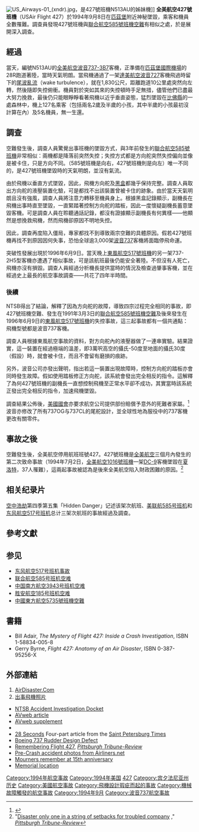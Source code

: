 {{Infobox Airliner accident
 | name=全美航空427號班機
 | Date=1994年9月8日
 | Type=垂直尾翼故障
 | image =
 | caption = N513AU，發生事故的班機，於1992年攝於[[匹茲堡國際機場|匹茲堡國際機場]]
 | image_upright = 1.15
 | Site={{USA}}[[賓夕法尼亞州|賓夕法尼亞州]][[合恩威爾鎮|合恩威爾鎮]] <br />（{{coord|40.60393|N|80.31026|W|region:US-PA_type:landmark}}）
 | Fatalities=132
 | Injuries=0
 | Aircraft Type=[[波音737|波音737-3B7]]
 | Origin = {{USA}}[[歐海爾國際機場|歐海爾國際機場]]
 | Destination = {{USA}}[[匹茲堡國際機場|匹茲堡國際機場]]
 | Operator=[[全美航空|全美航空]]
 | Tail Number=N513AU
 | Passengers=127
 | Crew=5
 | Survivors=0
}}
[[File:US_Airways-01_(xndr).jpg|thumb]]，是427號班機N513AU的姊妹機]]
'''全美航空427號班機'''（USAir Flight 427）於1994年9月8日在[[匹茲堡|匹茲堡]]附近神秘墜毀，乘客和機員全數罹難。調查員發現427號班機與[[聯合航空585號班機空難|聯合航空585號班機空難]]有相似之處，於是展開深入調查。

== 經過 ==
當天，編號N513AU的[[全美航空|全美航空]][[波音737|波音737-3B7]]客機，正準備在[[匹茲堡國際機場|匹茲堡國際機場]]的28R跑道著陸，當時天氣明朗。當飛機通過了一架[[達美航空|達美航空]][[波音727|波音727]]客機飛過時留下的[[尾波亂流|尾波亂流]]（wake turbulence），就在1,830公尺，距離跑道10公里處突然向左轉，然後隨即失控俯衝。機員對於突如其來的失控頓時手足無措，儘管他們已盡最大努力挽救，最後仍只能眼睜睜看著飛機以近乎垂直姿態，猛烈墜毀在[[比佛縣_(賓夕法尼亞州)|比佛縣]]的一處森林中，機上127名乘客（包括兩名2歲及半歲的小孩，其中半歲的小孩最初沒計算在內）及5名機員，無一生還。

== 調查 ==
空難發生後，調查人員驚覺出事班機的墜毀方式，與3年前發生的[[聯合航空585號班機|聯合航空585號班機]]非常相似：兩機都是降落前突然失控；失控方式都是方向舵突然失控偏向並像是被卡住，只是方向不同。（585號班機是向右，427號班機則是向左）唯一不同的，是427號班機墜毀時的天氣明朗，並沒有氣流。

由於飛機以垂直方式墜毀，因此，飛機方向舵及[[黑匣子|黑盒]]都幾乎保持完整。調查人員取出方向舵的液壓裝置化驗，可是都找不出該裝置曾被卡住的跡象。由於當天天氣明朗且沒有強風，調查人員將注意力轉移至機員身上。根據黑盒記錄顯示，副機長在飛機出事時直至墜毀，一直緊踏著控制方向舵的踏板，因此一度懷疑副機長蓄意墜毀客機。可是調查人員在聆聽通話記錄，都沒有證據顯示副機長有何異樣——他顯然是想挽救飛機，然而飛機卻原因不明地失控。

因此，調查再度陷入僵局，專家都找不到導致兩宗空難的具體原因。假若427號班機再找不到原因因何失事，恐怕全球逾3,000架[[波音737|波音737]]客機將面臨停飛命運。

突破性發展出現於1996年6月9日。當天晚上[[東風航空517號班機|東風航空517號班機]]的另一架737-2H5型客機亦遭遇了相似事故，可是該航班最後仍能安全著陸。不但沒有人死亡，飛機亦沒有損毀。調查人員經過分析機長提供當時的情況及檢查過肇事客機，並在經過史上最長的航空事故調查——共花了四年半時間。

=== 後續 ===
NTSB得出了結論，解釋了因為方向舵的故障，導致四宗过程完全相同的事故，即427號班機空難、發生在1991年3月3日的[[聯合航空585號班機空難|聯合航空585號班機空難]]及後來發生在1996年6月9日的[[東風航空517號班機|東風航空517號班機]]的失控事故，這三起事故都有一個共通點：飛機型號都是波音737客機。

調查人員根據東風航空事故的資料，對方向舵內的液壓器做了一連串實驗。結果證實，這一裝置在經過極端的溫差，即3萬呎高空的攝氏-50度至地面的攝氏30度（假設）時，就會被卡住，而且不會留有磨損的痕跡。

另外，波音公司亦發出聲明，指出若這一裝置出現故障時，控制方向舵的踏板亦會同時發生故障。假如使用踏板修正方向舵，該系統會發出完全相反的指令。這解釋了為何427號班機的副機長一直想控制飛機至正常水平卻不成功，其實當時該系統正發出完全相反的指令，加速飛機墜毀。

調查結果公佈後，[[美國國會|美國國會]]亦要求航空公司提供部份賠償予意外的死難者家屬。<ref>{{Cite web |url=http://www.ntsb.gov/Speeches/carmody/cc021112.htm |title=Remarks from acting NTSB Chairman, 2002 |accessdate=2008-03-05 |archive-date=2008-10-03 |archive-url=https://web.archive.org/web/20081003204613/http://ntsb.gov/speeches/carmody/cc021112.htm |dead-url=no }}</ref>波音亦修改了所有737OG与737CL的尾舵設計，並全球性地為服役中的737客機更改有關零件。

== 事故之後 ==
空難發生後，全美航空停用航班班號427。427號班機是[[全美航空|全美航空]]三個月內發生的第二次致命事故（1994年7月2日，[[全美航空1016号班机空难|全美航空1016號班機]]一架[[DC-9|DC-9]]客機墜毀在[[夏洛特_(北卡羅來納州)|夏洛特]]，37人罹難），這兩起事故被認為是後來全美航空陷入財政困難的原因。<ref>"[http://www.pittsburghlive.com/x/pittsburghtrib/news/specialreports/flight427/s_247851.html Disaster only one in a string of setbacks for troubled company] {{Wayback|url=http://www.pittsburghlive.com/x/pittsburghtrib/news/specialreports/flight427/s_247851.html |date=20070520055859 }}," ''[[Pittsburgh_Tribune-Review|Pittsburgh Tribune-Review]]''</ref>

== 相关纪录片 ==
[[空中浩劫|空中浩劫]]第四季第五集「Hidden Danger」记述该架次航班、[[美联航|美联航]][[联合航空585号班机空难|585号班机]]和[[东风航空|东风航空]][[东风航空517号班机事故|517号班机]]总计三架次航班的事故經過及調查。

== 參考文獻 ==

{{reflist}}

==参见==
{{Portal box|航空}}
*[[东风航空517号班机事故|东风航空517号班机事故]]
*[[联合航空585号班机空难|联合航空585号班机空难]]
*[[中国南方航空3943号班机空难|中国南方航空3943号班机空难]]
*[[胜安航空185号班机空难|胜安航空185号班机空难]]
*[[中國東方航空5735號班機空難|中國東方航空5735號班機空難]]

==書籍==
* Bill Adair, ''The Mystery of Flight 427: Inside a Crash Investigation'', ISBN 1-58834-005-8
* Gerry Byrne, ''Flight 427: Anatomy of an Air Disaster'', ISBN 0-387-95256-X

== 外部連結 ==
# [http://www.airdisaster.com/cgi-bin/view_details.cgi?date=09081994&reg=N513AU&airline=USAir AirDisaster.Com]{{Wayback|url=http://www.airdisaster.com/cgi-bin/view_details.cgi?date=09081994&reg=N513AU&airline=USAir |date=20090107052435 }}
# [http://www.airliners.net/photo/USAir/Boeing-737-3B7/0148588/L/ 出事飛機照片]{{Wayback|url=http://www.airliners.net/photo/USAir/Boeing-737-3B7/0148588/L/ |date=20150601100509 }}
* [http://www.ntsb.gov/events/usair427/items.htm NTSB Accident Investigation Docket]{{Wayback|url=http://www.ntsb.gov/events/usair427/items.htm |date=20040404012905 }}
* [http://www.avweb.com/news/safety/183027-1.html AVweb article]{{Wayback|url=http://www.avweb.com/news/safety/183027-1.html |date=20120924083722 }}
* [http://www.avweb.com/news/news/183029-1.html AVweb supplement]{{Wayback|url=http://www.avweb.com/news/news/183029-1.html |date=20161125045130 }}
* {{ASN accident|id=19940908-0}}
* [http://www.sptimes.com/28-seconds/index.html 28 Seconds]{{Wayback|url=http://www.sptimes.com/28-seconds/index.html |date=20120816184406 }} Four-part article from the [[Saint_Petersburg_Times|Saint Petersburg Times]]
* [http://airlinesafety.com/faq/B-737Rudder.htm Boeing 737 Rudder Design Defect]{{Wayback|url=http://airlinesafety.com/faq/B-737Rudder.htm |date=20110707095711 }}
* [http://www.pittsburghlive.com/x/pittsburghtrib/news/specialreports/flight427/ Remembering Flight 427]{{Wayback|url=http://www.pittsburghlive.com/x/pittsburghtrib/news/specialreports/flight427/ |date=20080306235732 }}, ''[[Pittsburgh_Tribune-Review|Pittsburgh Tribune-Review]]''
* [http://www.airliners.net/search/photo.search?front=yes&s=1&keywords=N513AU Pre-Crash accident photos from Airliners.net] {{Wayback|url=http://www.airliners.net/search/photo.search?front=yes&s=1&keywords=N513AU |date=20160204074203 }}
* [http://www.post-gazette.com/pg/09252/996597-57.stm Mourners remember at 15th anniversary]{{Wayback|url=http://www.post-gazette.com/pg/09252/996597-57.stm |date=20110820091645 }}
* [http://www.findagrave.com/cgi-bin/fg.cgi?page=gr&GRid=25541777 Memorial location]{{Wayback|url=http://www.findagrave.com/cgi-bin/fg.cgi?page=gr&GRid=25541777 |date=20121106173852 }}


{{1994年航空事故}}
{{Mayday NavBox}}
[[Category:1994年航空事故|Category:1994年航空事故]]
[[Category:1994年美国|Category:1994年美国]]
[[Category:全美航空公司航空事故|427]]
[[Category:宾夕法尼亚州历史|Category:宾夕法尼亚州历史]]
[[Category:美國航空事故|Category:美國航空事故]]
[[Category:飛機設計瑕疵而起的事故|Category:飛機設計瑕疵而起的事故]]
[[Category:機械故障觸發的航空事故|Category:機械故障觸發的航空事故]]
[[Category:1994年9月|Category:1994年9月]]
[[Category:波音737航空事故|Category:波音737航空事故]]